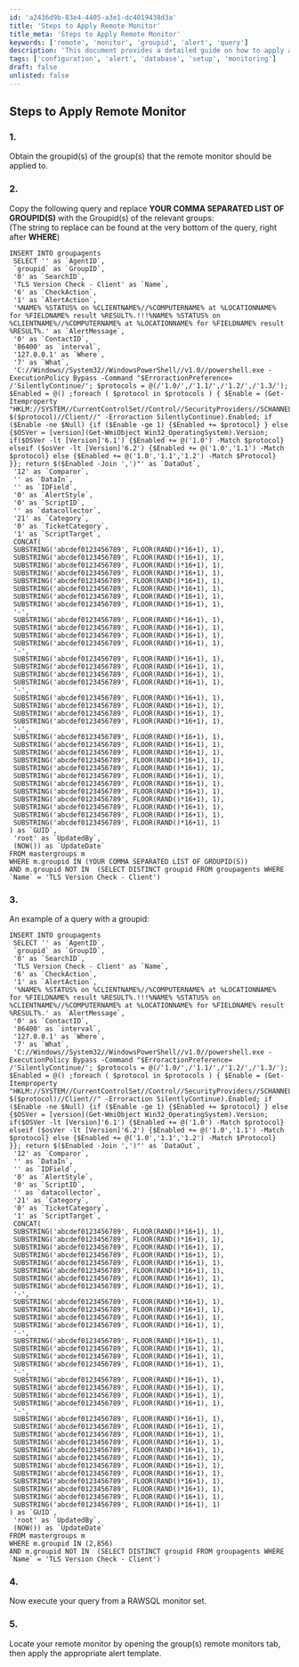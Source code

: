 ```yaml
---
id: 'a2436d9b-83e4-4405-a3e1-dc4019438d3a'
title: 'Steps to Apply Remote Monitor'
title_meta: 'Steps to Apply Remote Monitor'
keywords: ['remote', 'monitor', 'groupid', 'alert', 'query']
description: 'This document provides a detailed guide on how to apply a remote monitor to specific groups in your system. It includes steps to obtain group IDs, modify a SQL query, and execute it to set up the remote monitor effectively.'
tags: ['configuration', 'alert', 'database', 'setup', 'monitoring']
draft: false
unlisted: false
---
```

## Steps to Apply Remote Monitor

### 1.
Obtain the groupid(s) of the group(s) that the remote monitor should be applied to.

### 2.
Copy the following query and replace **YOUR COMMA SEPARATED LIST OF GROUPID(S)** with the Groupid(s) of the relevant groups:  
(The string to replace can be found at the very bottom of the query, right after **WHERE**)

```
INSERT INTO groupagents 
 SELECT '' as `AgentID`,
 `groupid` as `GroupID`,
 '0' as `SearchID`,
 'TLS Version Check - Client' as `Name`,
 '6' as `CheckAction`,
 '1' as `AlertAction`,
 '%NAME% %STATUS% on %CLIENTNAME%//%COMPUTERNAME% at %LOCATIONNAME% for %FIELDNAME% result %RESULT%.!!!%NAME% %STATUS% on %CLIENTNAME%//%COMPUTERNAME% at %LOCATIONNAME% for %FIELDNAME% result %RESULT%.' as `AlertMessage`,
 '0' as `ContactID`,
 '86400' as `interval`,
 '127.0.0.1' as `Where`,
 '7' as `What`,
 'C://Windows//System32//WindowsPowerShell//v1.0//powershell.exe -ExecutionPolicy Bypass -Command "$ErroractionPreference= /'SilentlyContinue/'; $protocols = @(/'1.0/',/'1.1/',/'1.2/',/'1.3/'); $Enabled = @() ;foreach ( $protocol in $protocols ) { $Enable = (Get-Itemproperty "HKLM://SYSTEM//CurrentControlSet//Control//SecurityProviders//SCHANNEL//Protocols//TLS $($protocol)//Client//" -Erroraction SilentlyContinue).Enabled; if ($Enable -ne $Null) {if ($Enable -ge 1) {$Enabled += $protocol} } else {$OSVer = [version](Get-WmiObject Win32_OperatingSystem).Version; if($OSVer -lt [Version]'6.1') {$Enabled += @('1.0') -Match $protocol} elseif ($osVer -lt [Version]'6.2') {$Enabled += @('1.0','1.1') -Match $protocol} else {$Enabled += @('1.0','1.1','1.2') -Match $Protocol} }}; return $($Enabled -Join ',')"' as `DataOut`,
 '12' as `Comparor`,
 '' as `DataIn`,
 '' as `IDField`,
 '0' as `AlertStyle`,
 '0' as `ScriptID`,
 '' as `datacollector`,
 '21' as `Category`,
 '0' as `TicketCategory`,
 '1' as `ScriptTarget`,
 CONCAT(
 SUBSTRING('abcdef0123456789', FLOOR(RAND()*16+1), 1),
 SUBSTRING('abcdef0123456789', FLOOR(RAND()*16+1), 1),
 SUBSTRING('abcdef0123456789', FLOOR(RAND()*16+1), 1),
 SUBSTRING('abcdef0123456789', FLOOR(RAND()*16+1), 1),
 SUBSTRING('abcdef0123456789', FLOOR(RAND()*16+1), 1),
 SUBSTRING('abcdef0123456789', FLOOR(RAND()*16+1), 1),
 SUBSTRING('abcdef0123456789', FLOOR(RAND()*16+1), 1),
 SUBSTRING('abcdef0123456789', FLOOR(RAND()*16+1), 1),
 '-',
 SUBSTRING('abcdef0123456789', FLOOR(RAND()*16+1), 1),
 SUBSTRING('abcdef0123456789', FLOOR(RAND()*16+1), 1),
 SUBSTRING('abcdef0123456789', FLOOR(RAND()*16+1), 1),
 SUBSTRING('abcdef0123456789', FLOOR(RAND()*16+1), 1),
 '-',
 SUBSTRING('abcdef0123456789', FLOOR(RAND()*16+1), 1),
 SUBSTRING('abcdef0123456789', FLOOR(RAND()*16+1), 1),
 SUBSTRING('abcdef0123456789', FLOOR(RAND()*16+1), 1),
 SUBSTRING('abcdef0123456789', FLOOR(RAND()*16+1), 1),
 '-',
 SUBSTRING('abcdef0123456789', FLOOR(RAND()*16+1), 1),
 SUBSTRING('abcdef0123456789', FLOOR(RAND()*16+1), 1),
 SUBSTRING('abcdef0123456789', FLOOR(RAND()*16+1), 1),
 SUBSTRING('abcdef0123456789', FLOOR(RAND()*16+1), 1),
 '-',
 SUBSTRING('abcdef0123456789', FLOOR(RAND()*16+1), 1),
 SUBSTRING('abcdef0123456789', FLOOR(RAND()*16+1), 1),
 SUBSTRING('abcdef0123456789', FLOOR(RAND()*16+1), 1),
 SUBSTRING('abcdef0123456789', FLOOR(RAND()*16+1), 1),
 SUBSTRING('abcdef0123456789', FLOOR(RAND()*16+1), 1),
 SUBSTRING('abcdef0123456789', FLOOR(RAND()*16+1), 1),
 SUBSTRING('abcdef0123456789', FLOOR(RAND()*16+1), 1),
 SUBSTRING('abcdef0123456789', FLOOR(RAND()*16+1), 1),
 SUBSTRING('abcdef0123456789', FLOOR(RAND()*16+1), 1),
 SUBSTRING('abcdef0123456789', FLOOR(RAND()*16+1), 1),
 SUBSTRING('abcdef0123456789', FLOOR(RAND()*16+1), 1),
 SUBSTRING('abcdef0123456789', FLOOR(RAND()*16+1), 1)
) as `GUID`,
 'root' as `UpdatedBy`,
 (NOW()) as `UpdateDate`
FROM mastergroups m
WHERE m.groupid IN (YOUR COMMA SEPARATED LIST OF GROUPID(S))
AND m.groupid NOT IN  (SELECT DISTINCT groupid FROM groupagents WHERE `Name` = 'TLS Version Check - Client')
```

### 3.
An example of a query with a groupid:

```
INSERT INTO groupagents 
 SELECT '' as `AgentID`,
 `groupid` as `GroupID`,
 '0' as `SearchID`,
 'TLS Version Check - Client' as `Name`,
 '6' as `CheckAction`,
 '1' as `AlertAction`,
 '%NAME% %STATUS% on %CLIENTNAME%//%COMPUTERNAME% at %LOCATIONNAME% for %FIELDNAME% result %RESULT%.!!!%NAME% %STATUS% on %CLIENTNAME%//%COMPUTERNAME% at %LOCATIONNAME% for %FIELDNAME% result %RESULT%.' as `AlertMessage`,
 '0' as `ContactID`,
 '86400' as `interval`,
 '127.0.0.1' as `Where`,
 '7' as `What`,
 'C://Windows//System32//WindowsPowerShell//v1.0//powershell.exe -ExecutionPolicy Bypass -Command "$ErroractionPreference= /'SilentlyContinue/'; $protocols = @(/'1.0/',/'1.1/',/'1.2/',/'1.3/'); $Enabled = @() ;foreach ( $protocol in $protocols ) { $Enable = (Get-Itemproperty "HKLM://SYSTEM//CurrentControlSet//Control//SecurityProviders//SCHANNEL//Protocols//TLS $($protocol)//Client//" -Erroraction SilentlyContinue).Enabled; if ($Enable -ne $Null) {if ($Enable -ge 1) {$Enabled += $protocol} } else {$OSVer = [version](Get-WmiObject Win32_OperatingSystem).Version; if($OSVer -lt [Version]'6.1') {$Enabled += @('1.0') -Match $protocol} elseif ($osVer -lt [Version]'6.2') {$Enabled += @('1.0','1.1') -Match $protocol} else {$Enabled += @('1.0','1.1','1.2') -Match $Protocol} }}; return $($Enabled -Join ',')"' as `DataOut`,
 '12' as `Comparor`,
 '' as `DataIn`,
 '' as `IDField`,
 '0' as `AlertStyle`,
 '0' as `ScriptID`,
 '' as `datacollector`,
 '21' as `Category`,
 '0' as `TicketCategory`,
 '1' as `ScriptTarget`,
 CONCAT(
 SUBSTRING('abcdef0123456789', FLOOR(RAND()*16+1), 1),
 SUBSTRING('abcdef0123456789', FLOOR(RAND()*16+1), 1),
 SUBSTRING('abcdef0123456789', FLOOR(RAND()*16+1), 1),
 SUBSTRING('abcdef0123456789', FLOOR(RAND()*16+1), 1),
 SUBSTRING('abcdef0123456789', FLOOR(RAND()*16+1), 1),
 SUBSTRING('abcdef0123456789', FLOOR(RAND()*16+1), 1),
 SUBSTRING('abcdef0123456789', FLOOR(RAND()*16+1), 1),
 SUBSTRING('abcdef0123456789', FLOOR(RAND()*16+1), 1),
 '-',
 SUBSTRING('abcdef0123456789', FLOOR(RAND()*16+1), 1),
 SUBSTRING('abcdef0123456789', FLOOR(RAND()*16+1), 1),
 SUBSTRING('abcdef0123456789', FLOOR(RAND()*16+1), 1),
 SUBSTRING('abcdef0123456789', FLOOR(RAND()*16+1), 1),
 '-',
 SUBSTRING('abcdef0123456789', FLOOR(RAND()*16+1), 1),
 SUBSTRING('abcdef0123456789', FLOOR(RAND()*16+1), 1),
 SUBSTRING('abcdef0123456789', FLOOR(RAND()*16+1), 1),
 SUBSTRING('abcdef0123456789', FLOOR(RAND()*16+1), 1),
 '-',
 SUBSTRING('abcdef0123456789', FLOOR(RAND()*16+1), 1),
 SUBSTRING('abcdef0123456789', FLOOR(RAND()*16+1), 1),
 SUBSTRING('abcdef0123456789', FLOOR(RAND()*16+1), 1),
 SUBSTRING('abcdef0123456789', FLOOR(RAND()*16+1), 1),
 '-',
 SUBSTRING('abcdef0123456789', FLOOR(RAND()*16+1), 1),
 SUBSTRING('abcdef0123456789', FLOOR(RAND()*16+1), 1),
 SUBSTRING('abcdef0123456789', FLOOR(RAND()*16+1), 1),
 SUBSTRING('abcdef0123456789', FLOOR(RAND()*16+1), 1),
 SUBSTRING('abcdef0123456789', FLOOR(RAND()*16+1), 1),
 SUBSTRING('abcdef0123456789', FLOOR(RAND()*16+1), 1),
 SUBSTRING('abcdef0123456789', FLOOR(RAND()*16+1), 1),
 SUBSTRING('abcdef0123456789', FLOOR(RAND()*16+1), 1),
 SUBSTRING('abcdef0123456789', FLOOR(RAND()*16+1), 1),
 SUBSTRING('abcdef0123456789', FLOOR(RAND()*16+1), 1),
 SUBSTRING('abcdef0123456789', FLOOR(RAND()*16+1), 1),
 SUBSTRING('abcdef0123456789', FLOOR(RAND()*16+1), 1)
) as `GUID`,
 'root' as `UpdatedBy`,
 (NOW()) as `UpdateDate`
FROM mastergroups m
WHERE m.groupid IN (2,856)
AND m.groupid NOT IN  (SELECT DISTINCT groupid FROM groupagents WHERE `Name` = 'TLS Version Check - Client')
```

### 4.
Now execute your query from a RAWSQL monitor set.

### 5.
Locate your remote monitor by opening the group(s) remote monitors tab, then apply the appropriate alert template.












